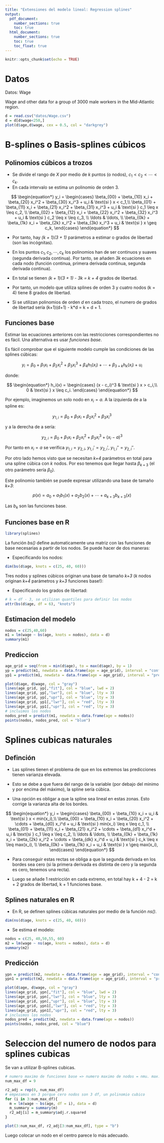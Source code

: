 ```yaml
---
title: "Extensiones del modelo lineal: Regression splines"
output: 
  pdf_document:
    number_sections: true
    toc: true
  html_document:
    number_sections: true
    toc: true
    toc_float: true
---
```


```r
knitr::opts_chunk$set(echo = TRUE)
```

# Datos

Datos: Wage

Wage and other data for a group of 3000 male workers in the Mid-Atlantic region.

```r
d = read.csv("datos/Wage.csv")
d = d[d$wage<250,]
plot(d$age,d$wage, cex = 0.5, col = "darkgrey")
```

# B-splines o Basis-splines cúbicos

## Polinomios cúbicos a trozos

- Se divide el rango de *X* por medio de *k* puntos (o nodos), $c_1 < c_2 < \cdots < c_k$.
- En cada intervalo se estima un polinomio de orden 3.

$$
\begin{equation*}
y_i = 
\begin{cases}
\beta_{00} + \beta_{10} x_i + \beta_{20} x_i^2 + \beta_{30} x_i^3 + u_i & \text{si } x < c_1,\\
\beta_{01} + \beta_{11} x_i + \beta_{21} x_i^2 + \beta_{31} x_i^3 + u_i & \text{si } c_1 \leq x \leq c_2, \\
\beta_{02} + \beta_{12} x_i + \beta_{22} x_i^2 + \beta_{32} x_i^3 + u_i & \text{si } c_2 \leq x \leq c_3, \\
\ldots & \ldots, \\
\beta_{0k} + \beta_{1k} x_i + \beta_{2k} x_i^2 + \beta_{3k} x_i^3 + u_i & \text{si } x \geq c_k,
\end{cases}
\end{equation*}
$$

- Por tanto, hay *(k + 1)(3 + 1)* parámetros a estimar o grados de libertad (son las incógnitas).

- En los puntos $c_1, c_2, \cdots, c_k$ los polinomios han de ser continuos y suaves (segunda derivada continua). Por tanto, se añaden *3k* ecuaciones en cada nodo (función continua, primera derivada continua, segunda derivada continua).

- En total se tienen *(k + 1)(3 + 1) - 3k = k + 4* grados de libertad.
- Por tanto, un modelo que utiliza splines de orden 3 y cuatro nodos (k = 4) tiene 8 grados de libertad.
- Si se utilizan polinomios de orden *d* en cada trozo, el numero de grados de libertad sería (k+1)(d+1) - k*d = k + d + 1.

## Funciones base

Estimar las ecuaciones anteriores con las restricciones correspondientes no es fácil. Una alternativa es usar *funciones base*.

Es fácil comprobar que el siguiente modelo cumple las condiciones de las splines cúbicas:

$$
y_i = \beta_0 + \beta_1 x_i + \beta_2 x_i^2 + \beta_3 x_i^3  + \beta_{4} h_1(x_i) + \cdots + \beta_{3+k} h_k(x_i) + u_i
$$

donde:

$$
\begin{equation*}
h_i(x) = 
\begin{cases}
(x - c_i)^3 & \text{si } x > c_i,\\
0 & \text{si } x \leq c_i.
\end{cases} 
\end{equation*}
$$

Por ejemplo, imaginemos un solo nodo en $x_i = a$. A la izquierda de a la spline es:

$$
y_{1,i} = \beta_0 + \beta_1 x_i + \beta_2 x_i^2 + \beta_3 x_i^3 
$$

y a la derecha de a sería:

$$
y_{2,i} = \beta_0 + \beta_1 x_i + \beta_2 x_i^2 + \beta_3 x_i^3 + (x_i - a)^3
$$

Por tanto en $x_i = a$ se verifica $y_{1,i} = y_{2,i}$, $y_{1,i}' = y_{2,i}'$, $y_{1,i}'' = y_{2,i}''$.

Por otro lado hemos visto que se necesitan *k+4* parámetros en total para una spline cúbica con *k* nodos. Por eso tenemos que llegar hasta $\beta_{k+3}$ (el otro parámetro sería $\beta_0$). 

Este polinomio también se puede expresar utilizando una base de tamaño *k+3*:

$$
p(x) = a_0 + a_1 b_1(x) + a_2 b_2(x) + \cdots + a_{k+3} b_{k+3}(x)
$$

Las $b_k$ son las funciones base.

## Funciones base en R

```r
library(splines)
```

La función *bs()* define automaticamente una matriz con las funciones de base necesarias a partir de los nodos. Se puede hacer de dos maneras:

- Especificando los nodos:

```r
dim(bs(d$age, knots = c(25, 40, 60)))
```

Tres nodos y splines cúbicos originan una base de tamaño *k+3* (*k* nodos originan *k+4* parámetros y *k+3* funciones base!):

- Especificando los grados de libertad:

```r
# k = df - 3, se utilizan quantiles para definir los nodos
attr(bs(d$age, df = 6), "knots")
```

## Estimacion del modelo

```r
nodos = c(25,40,60)
m1 = lm(wage ~ bs(age, knots = nodos), data = d)
summary(m1)
```

## Prediccion

```r
age_grid = seq(from = min(d$age), to = max(d$age), by = 1)
yp = predict(m1, newdata = data.frame(age = age_grid), interval = "confidence", level = 0.95)
yp1 = predict(m1, newdata = data.frame(age = age_grid), interval = "prediction", level = 0.95)
```

```r
plot(d$age, d$wage, col = "gray")
lines(age_grid, yp[,"fit"], col = "blue", lwd = 2)
lines(age_grid, yp[,"lwr"], col = "blue", lty = 3)
lines(age_grid, yp[,"upr"], col = "blue", lty = 3)
lines(age_grid, yp1[,"lwr"], col = "red", lty = 3)
lines(age_grid, yp1[,"upr"], col = "red", lty = 3)
# incluimos los nodos
nodos_pred = predict(m1, newdata = data.frame(age = nodos))
points(nodos, nodos_pred, col = "blue")
```

# Splines cubicas naturales

## Definción

- Las splines tienen el problema de que en los extremos las predicciones tienen varianza elevada. 

- Esto se debe a que fuera del rango de la variable (por debajo del minimo y por encima del máximo), la spline sería cúbica.

- Una opción es obligar a que la spline sea lineal en estas zonas. Esto corrige la varianza alta de los bordes.

$$
\begin{equation*}
y_i =
\begin{cases}
\beta_{00} + \beta_{10} x_i + u_i & \text{si } x < min(x_i),\\
\beta_{00} + \beta_{10} x_i + \beta_{20} x_i^2 + \cdots + \beta_{d0} x_i^d + u_i & \text{si } min(x_i) \leq x \leq c_1, \\
\beta_{01} + \beta_{11} x_i + \beta_{21} x_i^2 + \cdots + \beta_{d1} x_i^d + u_i & \text{si } c_1 \leq x \leq c_2, \\
\ldots & \ldots, \\
\beta_{0k} + \beta_{1k} x_i + \beta_{2k} x_i^2 + \cdots + \beta_{dk} x_i^d + u_i & \text{si } c_k \leq x \leq max(x_i), \\
\beta_{0k} + \beta_{1k} x_i + u_i & \text{si } x \geq max(x_i),
\end{cases}
\end{equation*}
$$

- Para conseguir estas rectas se obliga a que la segunda derivada en los bordes sea cero (si la primera derivada es distinta de cero y la segunda es cero, tenemos una recta).

- Luego se añade 1 restricción en cada extremo, en total hay k + 4 - 2 = k + 2 grados de libertad, k + 1 funciones base.

## Splines naturales en R

- En R, se definen splines cúbicas naturales por medio de la función *ns()*.

```r
dim(ns(d$age, knots = c(25, 40, 60)))
```

- Se estima el modelo:

```r
nodos = c(25, 40,50,55, 60)
m2 = lm(wage ~ ns(age, knots = nodos), data = d)
summary(m2)
```

## Predicción

```r
ypn = predict(m2, newdata = data.frame(age = age_grid), interval = "confidence", level = 0.95)
ypn1 = predict(m2, newdata = data.frame(age = age_grid), interval = "prediction", level = 0.95)
```

```r
plot(d$age, d$wage, col = "gray")
lines(age_grid, ypn[,"fit"], col = "blue", lwd = 2)
lines(age_grid, ypn[,"lwr"], col = "blue", lty = 3)
lines(age_grid, ypn[,"upr"], col = "blue", lty = 3)
lines(age_grid, ypn1[,"lwr"], col = "red", lty = 3)
lines(age_grid, ypn1[,"upr"], col = "red", lty = 3)
# incluimos los nodos
nodos_pred = predict(m2, newdata = data.frame(age = nodos))
points(nodos, nodos_pred, col = "blue")
```

# Seleccion del numero de nodos para splines cubicas

Se van a utilizar B-splines cubicas.

```r
# numero maximo de funciones base => numero maximo de nodos = nmu. max. fb - 3 
num_max_df = 9

r2_adj = rep(0, num_max_df)
# empezamos en 3 porque cero nodos son 3 df, un polinomio cubico
for (i in 3:num_max_df){
  m = lm(wage ~ bs(age, df = i), data = d)
  m_summary = summary(m)
  r2_adj[i] = m_summary$adj.r.squared
}

plot(3:num_max_df, r2_adj[3:num_max_df], type = "b")
```

Luego colocar un nodo en el centro parece lo más adecuado.
